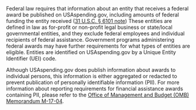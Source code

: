 Federal law requires that information about an entity that receives
a federal award be published on USAspending.gov, including amounts
of federal funding the entity received
 (<a target="_blank" rel="noopener noreferrer" href="https://uscode.house.gov/view.xhtml?req=(title:31%20section:6101%20edition:prelim)%20OR%20(granuleid:USC-prelim-title31-section6101)&f=treesort&edition=prelim&num=0&jumpTo=true">31 U.S.C. § 6101 note</a>)
 These entities are defined in law as for-profit or non-profit legal
business or state/local governmental entities, and they exclude
federal employees and individual recipients of federal assistance.
Government programs administering federal awards may have further
requirements for what types of entities are eligible. Entities are
identified on USAspending.gov by a Unique Entity Identifier (UEI)
code.

Although USAspending.gov does publish information about awards to individual persons, this information is either aggregated or redacted to prevent publication of personally identifiable information (PII). For more information about reporting requirements for financial assistance awards containing PII, please refer to the
 <a target="_blank" rel="noopener noreferrer" href="https://www.whitehouse.gov/wp-content/uploads/legacy_drupal_files/omb/memoranda/2017/m-17-04.pdf">Office of Management and Budget (OMB) Memorandum M-17-04</a>.
